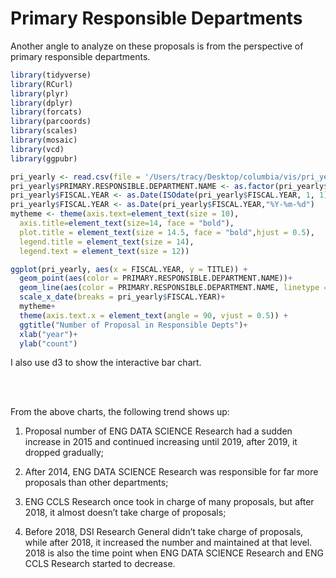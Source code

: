 # Primary Responsible Departments

Another angle to analyze on these proposals is from the perspective of primary responsible departments. 

```r
library(tidyverse)
library(RCurl)
library(plyr)
library(dplyr)
library(forcats)
library(parcoords)
library(scales)
library(mosaic)
library(vcd)
library(ggpubr)
```

```r
pri_yearly <- read.csv(file = '/Users/tracy/Desktop/columbia/vis/pri_yearly.csv',header = TRUE)
pri_yearly$PRIMARY.RESPONSIBLE.DEPARTMENT.NAME <- as.factor(pri_yearly$PRIMARY.RESPONSIBLE.DEPARTMENT.NAME)
pri_yearly$FISCAL.YEAR <- as.Date(ISOdate(pri_yearly$FISCAL.YEAR, 1, 1)) 
pri_yearly$FISCAL.YEAR <- as.Date(pri_yearly$FISCAL.YEAR,"%Y-%m-%d")
mytheme <- theme(axis.text=element_text(size = 10),
  axis.title=element_text(size=14, face = "bold"),
  plot.title = element_text(size = 14.5, face = "bold",hjust = 0.5),
  legend.title = element_text(size = 14),
  legend.text = element_text(size = 12))
```

```r
ggplot(pri_yearly, aes(x = FISCAL.YEAR, y = TITLE)) + 
  geom_point(aes(color = PRIMARY.RESPONSIBLE.DEPARTMENT.NAME))+
  geom_line(aes(color = PRIMARY.RESPONSIBLE.DEPARTMENT.NAME, linetype = PRIMARY.RESPONSIBLE.DEPARTMENT.NAME))+
  scale_x_date(breaks = pri_yearly$FISCAL.YEAR)+
  mytheme+
  theme(axis.text.x = element_text(angle = 90, vjust = 0.5)) +
  ggtitle("Number of Proposal in Responsible Depts")+
  xlab("year")+
  ylab("count")
```

I also use d3 to show the interactive bar chart.


 <head>
    <title>home dept top 5</title>
    <link rel="stylesheet" href="styles.css">
    <script src="https://d3js.org/d3.v6.js"></script>
  </head>
  <body>
    <div id="svg-container" class="svg-container"></div>
    <div id = "container3"></div>
    <script src="scripts/primary_bar.js"></script>
  </body>

\
\

From the above charts, the following trend shows up:\

 1) Proposal number of ENG DATA SCIENCE Research had a sudden increase in 2015 and continued increasing until 2019, after 2019, it dropped gradually;\
  
 2) After 2014, ENG DATA SCIENCE Research was responsible for far more proposals than other departments;\
  
 3) ENG CCLS Research once took in charge of many proposals, but after 2018, it almost doesn't take charge of proposals;\
  
 4) Before 2018, DSI Research General didn't take charge of proposals, while after 2018, it increased the number and maintained at that level. 2018 is also the time point when ENG DATA SCIENCE Research and ENG CCLS Research started to decrease.


